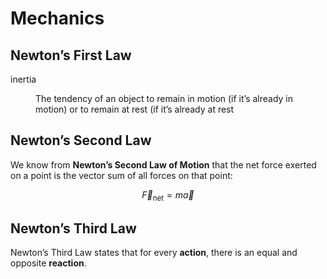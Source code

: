 # Mechanics

## Newton's First Law

inertia

:   The tendency of an object to remain in motion (if it's already in motion) or to remain at rest (if it's already at rest

## Newton's Second Law

We know from **Newton's Second Law of Motion** that the net force exerted on a point is the vector sum of all forces on that point:

$$
\vec{F}_\textrm{net} = m \vec{a}
$$

## Newton's Third Law

Newton's Third Law states that for every **action**, there is an equal and opposite **reaction**.
